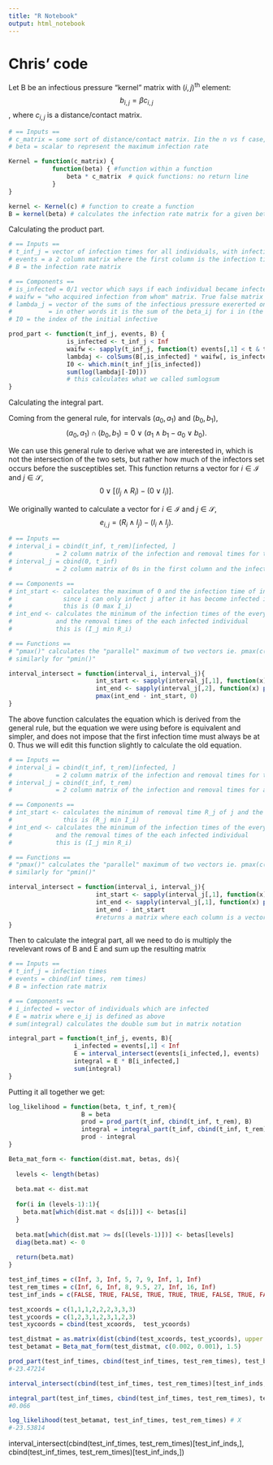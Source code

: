 ```yaml
---
title: "R Notebook"
output: html_notebook
---
```


# Chris' code

Let B be an infectious pressure "kernel" matrix with $(i,j)^\text{th}$ element: $$b_{i,j} = \beta c_{i,j}$$, where $c_{i,j}$ is a distance/contact matrix.

```r
# == Inputs ==
# c_matrix = some sort of distance/contact matrix. Iin the n vs f case, I guess c would be one or 1/a or something.
# beta = scalar to represent the maximum infection rate

Kernel = function(c_matrix) { 
            function(beta) { #function within a function
                beta * c_matrix  # quick functions: no return line
            }
}

kernel <- Kernel(c) # function to create a function
B = kernel(beta) # calculates the infection rate matrix for a given beta
```


Calculating the product part.

```r
# == Inputs ==
# t_inf_j = vector of infection times for all individuals, with infection times of non-infected individuals set to Inf
# events = a 2 column matrix where the first column is the infection times, and the second is the paired removal times
# B = the infection rate matrix

# == Components ==
# is_infected = 0/1 vector which says if each individual became infected or not
# waifw = "who acquired infection from whom" matrix. True false matrix where the value of element (i,j) is 1 if $i$ could have infected $j$ and 0 otherwise. Susceptibles just have vector of 0s.
# lambda_j = vector of the sums of the infectious pressure exererted on each individual who became infected
#          = in other words it is the sum of the beta_ij for i in (the set of infected individuals).
# I0 = the index of the initial infective

prod_part <- function(t_inf_j, events, B) {
                is_infected <- t_inf_j < Inf
                waifw <- sapply(t_inf_j, function(t) events[,1] < t & t < events[,2])
                lambdaj <- colSums(B[,is_infected] * waifw[, is_infected])
                I0 <- which.min(t_inf_j[is_infected])
                sum(log(lambdaj[-I0]))
                # this calculates what we called sumlogsum
}
```

Calculating the integral part.

Coming from the general rule, for intervals $(a_0, a_1)$ and $(b_0, b_1)$, $$ (a_0, a_1) \cap (b_0, b_1) = 0 \lor (a_1 \land b_1 - a_0 \lor b_0).$$

We can use this general rule to derive what we are interested in, which is not the intersection of the two sets, but rather how much of the infectors set occurs before the susceptibles set. This function returns a vector for $i \in \mathcal{I}$ and $j \in \mathcal{S}$, $$ 0 \lor [(I_j \land R_i) - (0 \lor I_i)]. $$

We originally wanted to calculate a vector for $i \in \mathcal{I}$ and $j \in \mathcal{S}$, $$ e_{i,j} = (R_i \land I_j) - (I_i \land I_j).$$

```r
# == Inputs ==
# interval_i = cbind(t_inf, t_rem)[infected, ]
#            = 2 column matrix of the infection and removal times for the infected individuals
# interval_j = cbind(0, t_inf)
#            = 2 column matrix of 0s in the first column and the infection times in the second

# == Components ==
# int_start <- calculates the maximum of 0 and the infection time of infected individual i
#              since i can only infect j after it has become infected itself
#              this is (0 max I_i)
# int_end <- calculates the minimum of the infection times of the every individual j in the population
#            and the removal times of the each infected individual
#            this is (I_j min R_i)

# == Functions ==
# "pmax()" calculates the "parallel" maximum of two vectors ie. pmax(c(1,2,3), c(3,2,1)) = c(3,2,3)
# similarly for "pmin()"

interval_intersect = function(interval_i, interval_j){
                        int_start <- sapply(interval_j[,1], function(x) pmax(x, interval_i[,1]))
                        int_end <- sapply(interval_j[,2], function(x) pmin(x, interval_i[,2]))
                        pmax(int_end - int_start, 0)
}
```

The above function calculates the equation which is derived from the general rule, but the equation we were using before is equivalent and simpler, and does not impose that the first infection time must always be at 0. Thus we will edit this function slightly to calculate the old equation.

```r
# == Inputs ==
# interval_i = cbind(t_inf, t_rem)[infected, ]
#            = 2 column matrix of the infection and removal times for the infected individuals
# interval_j = cbind(t_inf, t_rem)
#            = 2 column matrix of the infection and removal times for all the individuals

# == Components ==
# int_start <- calculates the minimum of removal time R_j of j and the infection time I_i of infected individual i
#              this is (R_j min I_i)
# int_end <- calculates the minimum of the infection times of the every individual j in the population
#            and the removal times of the each infected individual
#            this is (I_j min R_i)

# == Functions ==
# "pmax()" calculates the "parallel" maximum of two vectors ie. pmax(c(1,2,3), c(3,2,1)) = c(3,2,3)
# similarly for "pmin()"

interval_intersect = function(interval_i, interval_j){
                        int_start <- sapply(interval_j[,1], function(x) pmin(x, interval_i[,1]))
                        int_end <- sapply(interval_j[,1], function(x) pmin(x, interval_i[,2]))
                        int_end - int_start
                        #returns a matrix where each column is a vector for each j
}
```




Then to calculate the integral part, all we need to do is multiply the revelevant rows of B and E and sum up the resulting matrix

```r
# == Inputs ==
# t_inf_j = infection times
# events = cbind(inf times, rem times)
# B = infection rate matrix

# == Components ==
# i_infected = vector of individuals which are infected
# E = matrix where e_ij is defined as above
# sum(integral) calculates the double sum but in matrix notation

integral_part = function(t_inf_j, events, B){
                  i_infected = events[,1] < Inf
                  E = interval_intersect(events[i_infected,], events)
                  integral = E * B[i_infected,]
                  sum(integral)
}
```


Putting it all together we get:

```r
log_likelihood = function(beta, t_inf, t_rem){
                    B = beta
                    prod = prod_part(t_inf, cbind(t_inf, t_rem), B)
                    integral = integral_part(t_inf, cbind(t_inf, t_rem), B)
                    prod - integral
}
```






```r

Beta_mat_form <- function(dist.mat, betas, ds){
  
  levels <- length(betas)
  
  beta.mat <- dist.mat
  
  for(i in (levels-1):1){
    beta.mat[which(dist.mat < ds[i])] <- betas[i]
  }
  
  beta.mat[which(dist.mat >= ds[(levels-1)])] <- betas[levels]
  diag(beta.mat) <- 0
  
  return(beta.mat)
}
```

```r

test_inf_times = c(Inf, 3, Inf, 5, 7, 9, Inf, 1, Inf)
test_rem_times = c(Inf, 6, Inf, 8, 9.5, 27, Inf, 16, Inf)
test_inf_inds = c(FALSE, TRUE, FALSE, TRUE, TRUE, TRUE, FALSE, TRUE, FALSE)

test_xcoords = c(1,1,1,2,2,2,3,3,3)
test_ycoords = c(1,2,3,1,2,3,1,2,3)
test_xycoords = cbind(test_xcoords,  test_ycoords)

test_distmat = as.matrix(dist(cbind(test_xcoords, test_ycoords), upper = T))
test_betamat = Beta_mat_form(test_distmat, c(0.002, 0.001), 1.5)

```


```r

prod_part(test_inf_times, cbind(test_inf_times, test_rem_times), test_betamat) # TICK
#-23.47214

interval_intersect(cbind(test_inf_times, test_rem_times)[test_inf_inds,], cbind(0, test_inf_times)) # TICK

integral_part(test_inf_times, cbind(test_inf_times, test_rem_times), test_betamat) # X
#0.066

log_likelihood(test_betamat, test_inf_times, test_rem_times) # X
#-23.53814

```






interval_intersect(cbind(test_inf_times, test_rem_times)[test_inf_inds,], cbind(test_inf_times, test_rem_times)[test_inf_inds,])
















